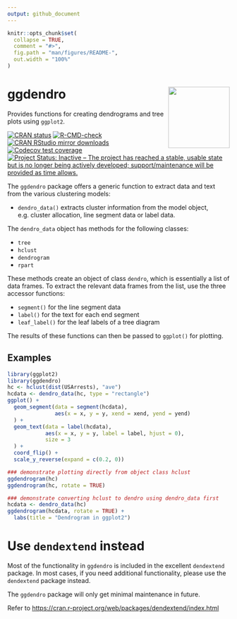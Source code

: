 ```yaml
---
output: github_document
---
```


<!-- README.md is generated from README.Rmd. Please edit that file -->

```r
knitr::opts_chunk$set(
  collapse = TRUE,
  comment = "#>",
  fig.path = "man/figures/README-",
  out.width = "100%"
)
```

# ggdendro <img src='man/figures/logo.png' align="right" height="139" />


Provides functions for creating dendrograms and tree plots using `ggplot2`.


<!-- badges: start -->
[![CRAN status](https://www.r-pkg.org/badges/version/ggdendro)](https://CRAN.R-project.org/package=ggdendro)
[![R-CMD-check](https://github.com/andrie/ggdendro/actions/workflows/R-CMD-check.yaml/badge.svg)](https://github.com/andrie/ggdendro/actions/workflows/R-CMD-check.yaml)
[![CRAN RStudio mirror downloads](http://cranlogs.r-pkg.org/badges/ggdendro)](http://www.r-pkg.org/pkg/ggdendro)
[![Codecov test coverage](https://codecov.io/gh/andrie/ggdendro/branch/main/graph/badge.svg)](https://app.codecov.io/gh/andrie/ggdendro?branch=main)
[![Project Status: Inactive – The project has reached a stable, usable state but is no longer being actively developed; support/maintenance will be provided as time allows.](https://www.repostatus.org/badges/latest/inactive.svg)](https://www.repostatus.org/#inactive)
<!-- badges: end -->




The `ggdendro` package offers a generic function to extract data and text from the various clustering models:

* `dendro_data()` extracts cluster information from the model object, e.g. cluster allocation, line segment data or label data.

The `dendro_data` object has methods for the following classes:

* `tree`
* `hclust`
* `dendrogram`
* `rpart`

These methods create an object of class `dendro`, which is essentially a list of data frames.  To extract the relevant data frames from the list, use the three accessor functions:

* `segment()` for the line segment data
* `label()` for the text for each end segment
* `leaf_label()` for the leaf labels of a tree diagram


The results of these functions can then be passed to `ggplot()` for plotting.

## Examples

```r
library(ggplot2)
library(ggdendro)
hc <- hclust(dist(USArrests), "ave")
hcdata <- dendro_data(hc, type = "rectangle")
ggplot() +
  geom_segment(data = segment(hcdata), 
               aes(x = x, y = y, xend = xend, yend = yend)
  ) +
  geom_text(data = label(hcdata), 
            aes(x = x, y = y, label = label, hjust = 0), 
            size = 3
  ) +
  coord_flip() +
  scale_y_reverse(expand = c(0.2, 0))

### demonstrate plotting directly from object class hclust
ggdendrogram(hc)
ggdendrogram(hc, rotate = TRUE)

### demonstrate converting hclust to dendro using dendro_data first
hcdata <- dendro_data(hc)
ggdendrogram(hcdata, rotate = TRUE) +
  labs(title = "Dendrogram in ggplot2")
```
	    
# Use `dendextend` instead

Most of the functionality in `ggdendro` is included in the excellent `dendextend` package.  In most cases, if you need additional functionality, please use the `dendextend` package instead.

The `ggdendro` package will only get minimal maintenance in future.

Refer to <https://cran.r-project.org/web/packages/dendextend/index.html>


